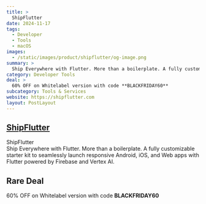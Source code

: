 ```yaml
---
title: >
  ShipFlutter
date: 2024-11-17
tags:
  - Developer
  - Tools
  - macOS
images:
  - /static/images/product/shipflutter/og-image.png
summary: >
  Ship Everywhere with Flutter. More than a boilerplate. A fully customizable starter kit to seamlessly launch responsive Android, iOS, and Web apps with Flutter powered by Firebase and Vertex AI.
category: Developer Tools
deal: >
  60% OFF on Whitelabel version with code **BLACKFRIDAY60**
subcategory: Tools & Services
website: https://shipflutter.com
layout: PostLayout
---
```


## [ShipFlutter](https://shipflutter.com)

ShipFlutter <br/>
Ship Everywhere with Flutter. More than a boilerplate. A fully customizable starter kit to seamlessly launch responsive Android, iOS, and Web apps with Flutter powered by Firebase and Vertex AI.

## Rare Deal

60% OFF on Whitelabel version with code **BLACKFRIDAY60**
